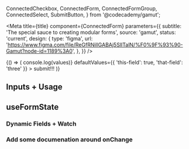   ConnectedCheckbox,
  ConnectedForm,
  ConnectedFormGroup,
  ConnectedSelect,
  SubmitButton,
} from '@codecademy/gamut';


<Meta
  title={title}
  component={ConnectedForm}
  parameters={{
    subtitle: 'The special sauce to creating modular forms',
    source: 'gamut',
    status: 'current',
    design: {
      type: 'figma',
      url:
        'https://www.figma.com/file/ReGfRNillGABAj5SlITalN/%F0%9F%93%90-Gamut?node-id=1189%3A0',
    },
  }}
/>

<Canvas>
  <Story
    name="ConnectedForm"
    args={{ validation: 'onSubmit', resetOnSubmit: true }}
  >
    {() => (
      <ConnectedForm
        onSubmit={(values) => console.log(values)}
        defaultValues={{ 'this-field': true, 'that-field': 'three' }}
      >
        <ConnectedFormGroup
          name="this-field"
          label="hi"
          size="large"
          spacing="tight"
        >
          <ConnectedCheckbox
            label="check me out"
            name="this-field"
            htmlFor="this-field"
            validation={{ required: 'check it...' }}
          />
        </ConnectedFormGroup>
        <ConnectedFormGroup name="that-field" label="hey" size="large">
          <ConnectedSelect
            label="check me out"
            name="that-field"
            htmlFor="that-field"
            validation={{
              pattern: {
                value: /^(?:(?!zero).)*$/,
                message: 'zero to hero',
              },
            }}
            options={['zero', 'one', 'two', 'three']}
          />
        </ConnectedFormGroup>
        <SubmitButton mt={8}>submit!!!</SubmitButton>
      </ConnectedForm>
    )}
  </Story>
</Canvas>

<PropsTable of={ConnectedForm} />

## Inputs + Usage

<HEY />

## useFormState

<HEYagain />

### Dynamic Fields + Watch

### Add some documenation around onChange
